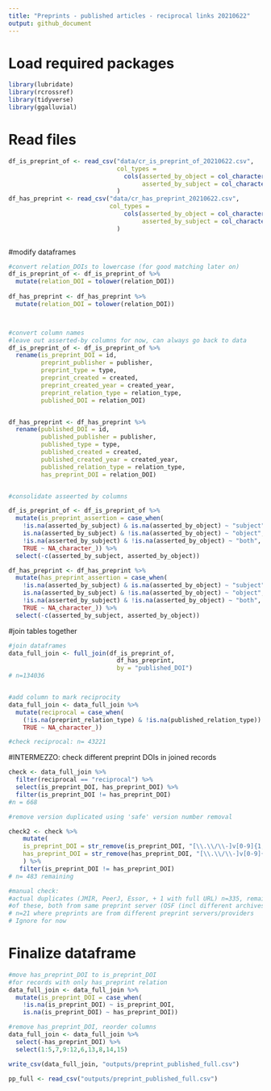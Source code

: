```yaml
---
title: "Preprints - published articles - reciprocal links 20210622"
output: github_document
---
```



# Load required packages 

```r

library(lubridate)
library(rcrossref)
library(tidyverse)
library(ggalluvial)
```


# Read files

```r

df_is_preprint_of <- read_csv("data/cr_is_preprint_of_20210622.csv",
                              col_types = 
                                cols(asserted_by_object = col_character(),
                                     asserted_by_subject = col_character())
                              )
df_has_preprint <- read_csv("data/cr_has_preprint_20210622.csv",
                            col_types = 
                                cols(asserted_by_object = col_character(),
                                     asserted_by_subject = col_character())
                              )  
  
```


#modify dataframes


```r


#convert relation_DOIs to lowercase (for good matching later on)
df_is_preprint_of <- df_is_preprint_of %>%
  mutate(relation_DOI = tolower(relation_DOI))
  
df_has_preprint <- df_has_preprint %>%
  mutate(relation_DOI = tolower(relation_DOI))



#convert column names
#leave out asserted-by columns for now, can always go back to data
df_is_preprint_of <- df_is_preprint_of %>%
  rename(is_preprint_DOI = id,
         preprint_publisher = publisher,
         preprint_type = type,
         preprint_created = created,
         preprint_created_year = created_year,
         preprint_relation_type = relation_type,
         published_DOI = relation_DOI)


df_has_preprint <- df_has_preprint %>%
  rename(published_DOI = id,
         published_publisher = publisher,
         published_type = type,
         published_created = created,
         published_created_year = created_year,
         published_relation_type = relation_type,
         has_preprint_DOI = relation_DOI)


#consolidate asseerted by columns

df_is_preprint_of <- df_is_preprint_of %>%
  mutate(is_preprint_assertion = case_when(
    !is.na(asserted_by_subject) & is.na(asserted_by_object) ~ "subject",
    is.na(asserted_by_subject) & !is.na(asserted_by_object) ~ "object",
    !is.na(asserted_by_subject) & !is.na(asserted_by_object) ~ "both",
    TRUE ~ NA_character_)) %>%
  select(-c(asserted_by_subject, asserted_by_object))

df_has_preprint <- df_has_preprint %>%
  mutate(has_preprint_assertion = case_when(
    !is.na(asserted_by_subject) & is.na(asserted_by_object) ~ "subject",
    is.na(asserted_by_subject) & !is.na(asserted_by_object) ~ "object",
    !is.na(asserted_by_subject) & !is.na(asserted_by_object) ~ "both",
    TRUE ~ NA_character_)) %>%
  select(-c(asserted_by_subject, asserted_by_object))


```

#join tables together

```r


#join dataframes 
data_full_join <- full_join(df_is_preprint_of,
                              df_has_preprint,
                              by = "published_DOI")
# n=134036


#add column to mark reciprocity
data_full_join <- data_full_join %>%
  mutate(reciprocal = case_when(
    (!is.na(preprint_relation_type) & !is.na(published_relation_type)) ~ "reciprocal",
    TRUE ~ NA_character_))

#check reciprocal: n= 43221


```

#INTERMEZZO: check different preprint DOIs in joined records

```r

check <- data_full_join %>%
  filter(reciprocal == "reciprocal") %>%
  select(is_preprint_DOI, has_preprint_DOI) %>%
  filter(is_preprint_DOI != has_preprint_DOI)
#n = 668

#remove version duplicated using 'safe' version number removal

check2 <- check %>%
    mutate(
    is_preprint_DOI = str_remove(is_preprint_DOI, "[\\.\\/\\-]v[0-9]{1,3}$"),
    has_preprint_DOI = str_remove(has_preprint_DOI, "[\\.\\/\\-]v[0-9]{1,3}$")
    ) %>%
   filter(is_preprint_DOI != has_preprint_DOI)
# n= 483 remaining 

#manual check:
#actual duplicates (JMIR, PeerJ, Essor, + 1 with full URL) n=335, remaining n=148
#of these, both from same preprint server (OSF (incl different archives), bioRxiv, JMIR) n= 127
# n=21 where preprints are from different preprint servers/providers
# Ignore for now

```

# Finalize dataframe

```r

#move has_preprint_DOI to is_preprint_DOI 
#for records with only has_preprint relation
data_full_join <- data_full_join %>%
  mutate(is_preprint_DOI = case_when(
    !is.na(is_preprint_DOI) ~ is_preprint_DOI,
    is.na(is_preprint_DOI) ~ has_preprint_DOI))

#remove has_preprint_DOI, reorder columns
data_full_join <- data_full_join %>%
  select(-has_preprint_DOI) %>%
  select(1:5,7,9:12,6,13,8,14,15)

write_csv(data_full_join, "outputs/preprint_published_full.csv")

pp_full <- read_csv("outputs/preprint_published_full.csv")



```

